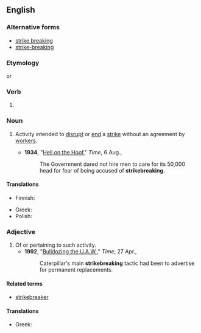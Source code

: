 {{also|strike-breaking|strike breaking}}

==English==
{{wikipedia}}

===Alternative forms===
* [[strike breaking]]
* [[strike-breaking]]

===Etymology===
{{compound|en|strike|breaking}} or {{suffix|en|strikebreak|ing}}

===Verb===
{{head|en|verb form}}

# {{present participle of|en|strikebreak|nocat=1}}

===Noun===
{{en-noun|-|s}}

# Activity intended to [[disrupt]] or [[end]] a [[strike]] without an agreement by [[worker]]s.
#: {{synonyms|en|blackleggery|scabbery}}
#* '''1934''', "[https://web.archive.org/web/20101125085635/http://www.time.com/time/magazine/article/0,9171,747596,00.html Hell on the Hoof]," ''Time'', 6 Aug.,
#*: The Government dared not hire men to care for its 50,000 head for fear of being accused of '''strikebreaking'''.

====Translations====
{{trans-top|activity to break a strike}}
* Finnish: {{t|fi|[[lakko|lakon]] [[murtaminen]]}}
{{trans-mid}}
* Greek: {{t+|el|απεργοσπασία|f|sc=Grek}}
* Polish: {{t+|pl|łamistrajkostwo|m}}
{{trans-bottom}}

===Adjective===
{{en-adj|-}}
# Of or pertaining to such activity.
#* '''1992''', "[https://web.archive.org/web/20100812185027/http://www.time.com/time/magazine/article/0,9171,975374,00.html Bulldozing the U.A.W.]," ''Time'', 27 Apr.,
#*: Caterpillar's main '''strikebreaking''' tactic had been to advertise for permanent replacements.

====Related terms====
* [[strikebreaker]]

====Translations====
{{trans-top|in that manner}}
* Greek: {{t+|el|απεργοσπαστικός|f}}
{{trans-mid}}
{{trans-bottom}}
